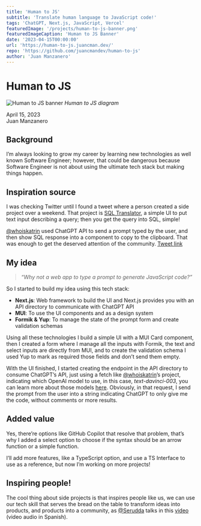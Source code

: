 ```yaml
---
title: 'Human to JS'
subtitle: 'Translate human language to JavaScript code!'
tags: 'ChatGPT, Next.js, JavaScript, Vercel'
featuredImage: '/projects/human-to-js-banner.png'
featuredImageCaption: 'Human to JS Banner'
date: '2023-04-15T00:00:00'
url: 'https://human-to-js.juancman.dev/'
repo: 'https://github.com/juancmandev/human-to-js'
author: 'Juan Manzanero'
---
```



# Human to JS

![Human to JS banner](/projects/human-to-js-banner.png)
_Human to JS diagram_

<div className='flex flex-col gap-4'>
  <div className='flex items-center gap-2'>
    <DateIcon size='1.5rem' />
    <span className='max-h-max'>April 15, 2023</span>
  </div>
  
  <div className='flex items-center gap-2'>
    <PersonIcon size='1.5rem' />
    <span>Juan Manzanero</span>
  </div>

  <div className='flex items-center gap-4'>
    <a title='Web of this project' href='https://human-to-js.juancman.dev/' target='_blank'>
      <WebIcon size='2rem' />
    </a>
    <a title='Source Code of this project' href='https://github.com/juancmandev/human-to-js' target='_blank'>
      <GitHubIcon size='2rem' />
    </a>
  </div>
</div>

## Background

I’m always looking to grow my career by learning new technologies as well known Software Engineer; however, that could be dangerous because Software Engineer is not about using the ultimate tech stack but making things happen.

## Inspiration source

I was checking Twitter until I found a tweet where a person created a side project over a weekend. That project is [SQL Translator](https://www.sqltranslate.app/), a simple UI to put text input describing a query; then you get the query into SQL, simple!

[@whoiskatrin](https://twitter.com/whoiskatrin?ref_src=twsrc%5Etfw%7Ctwcamp%5Etweetembed%7Ctwterm%5E1634973237829599233%7Ctwgr%5Eb49b9d28e6ea7383ef16ea3c8c6040656ff0c944%7Ctwcon%5Es1_&ref_url=https%3A%2F%2Fpublish.twitter.com%2F%3Fquery%3Dhttps3A2F2Ftwitter.com2Fwhoiskatrin2Fstatus2F1634973237829599233widget%3DTweet) used ChatGPT API to send a prompt typed by the user, and then show SQL response into a component to copy to the clipboard. That was enough to get the deserved attention of the community. [Tweet link](https://twitter.com/whoiskatrin/status/1634973237829599233)

## My idea

> _“Why not a web app to type a prompt to generate JavaScript code?”_

So I started to build my idea using this tech stack:

- **Next.js**: Web framework to build the UI and Next.js provides you with an API directory to communicate with ChatGPT API
- **MUI**: To use the UI components and as a design system
- **Formik & Yup**: To manage the state of the prompt form and create validation schemas

Using all these technologies I build a simple UI with a MUI Card component, then I created a form where I manage all the inputs with Formik, the text and select inputs are directly from MUI, and to create the validation schema I used Yup to mark as required those fields and don’t send them empty.

With the UI finished, I started creating the endpoint in the API directory to consume ChatGPT’s API, just using a fetch like [@whoiskatrin](https://twitter.com/whoiskatrin?ref_src=twsrc%5Etfw%7Ctwcamp%5Etweetembed%7Ctwterm%5E1634973237829599233%7Ctwgr%5Eb49b9d28e6ea7383ef16ea3c8c6040656ff0c944%7Ctwcon%5Es1_&ref_url=https%3A%2F%2Fpublish.twitter.com%2F%3Fquery%3Dhttps3A2F2Ftwitter.com2Fwhoiskatrin2Fstatus2F1634973237829599233widget%3DTweet)’s project, indicating which OpenAI model to use, in this case, *text-davinci-003*, you can learn more about those models [here](https://platform.openai.com/docs/api-reference/models/list). Obviously, in that request, I send the prompt from the user into a string indicating ChatGPT to only give me the code, without comments or more results.

## Added value

Yes, there’re options like GitHub Copilot that resolve that problem, that’s why I added a select option to choose if the syntax should be an arrow function or a simple function.

I’ll add more features, like a TypeScript option, and use a TS Interface to use as a reference, but now I’m working on more projects!

## Inspiring people!

The cool thing about side projects is that inspires people like us, we can use our tech skill that serves the bread on the table to transform ideas into products, and products into a community, as [@Serudda](https://twitter.com/serudda) talks in this [video](https://www.youtube.com/watch?v=LXgPNdw8avI&t) (video audio in Spanish).
